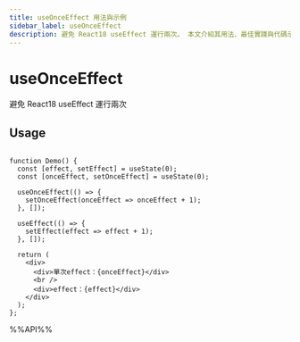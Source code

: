```yaml
---
title: useOnceEffect 用法與示例
sidebar_label: useOnceEffect
description: 避免 React18 useEffect 運行兩次。 本文介紹其用法、最佳實踐與代碼示例。
---
```

# useOnceEffect

避免 React18 useEffect 運行兩次

## Usage

```tsx live

function Demo() {
  const [effect, setEffect] = useState(0);
  const [onceEffect, setOnceEffect] = useState(0);

  useOnceEffect(() => {
    setOnceEffect(onceEffect => onceEffect + 1);
  }, []);

  useEffect(() => {
    setEffect(effect => effect + 1);
  }, []);

  return (
    <div>
      <div>單次effect：{onceEffect}</div>
      <br />
      <div>effect：{effect}</div>
    </div>
  );
};

```

%%API%%